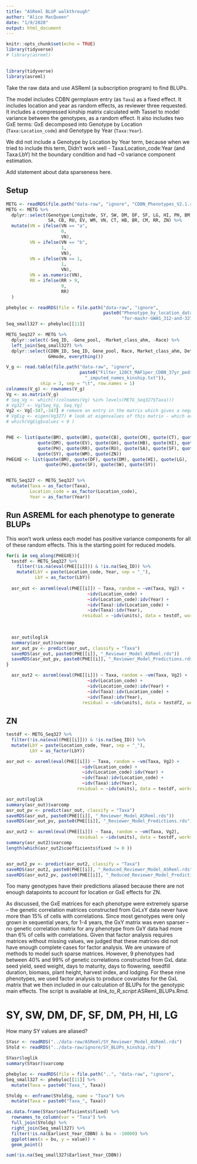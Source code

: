 ```yaml
---
title: "ASReml BLUP walkthrough"
author: "Alice MacQueen"
date: "1/9/2020"
output: html_document
---
```


```r
knitr::opts_chunk$set(echo = TRUE)
library(tidyverse)
# library(asreml)

```

## 

```r
library(tidyverse)
library(asreml)
```


Take the raw data and use ASReml (a subscription program) to find BLUPs.

The model includes CDBN germplasm entry (as `Taxa`) as a fixed effect. It includes location and year as random effects, as reviewer three requested. It includes a compressed kinship matrix calculated with Tassel to model variance between the genotypes, as a random effect. It also includes two GxE terms: GxE decomposed into Genotype by Location (`Taxa:Location_code`) and Genotype by Year (`Taxa:Year`).

We did not include a Genotype by Location by Year term, because when we tried to include this term, Didn't work well - Taxa:Location_code:Year (and Taxa:LbY) hit the boundary condition and had ~0 variance component estimation.

Add statement about data sparseness here.

## Setup

```r

METG <- readRDS(file.path("data-raw", "ignore", "CDBN_Phenotypes_V2.1.rds"))
METG <- METG %>%
  dplyr::select(Genotype:Longitude, SY, SW, DM, DF, SF, LG, HI, PH, BM, GH,
                SA, CB, RU, EV, WM, VN, CT, HB, BR, CM, RR, ZN) %>%
  mutate(VN = ifelse(VN == "a",
                     0,
                     VN),
         VN = ifelse(VN == "b",
                     1,
                     VN),
         VN = ifelse(VN >= 1,
                     1,
                     VN),
         VN = as.numeric(VN),
         RR = ifelse(RR > 9,
                     9,
                     RR)
  )

phebyloc <- readRDS(file = file.path("data-raw", "ignore",
                                     paste0("Phenotype_by_location_dataframes_",
                                            "for-mashr-GWAS_312-and-327.rds")))
Seq_small327 <- phebyloc[[11]]

METG_Seq327 <- METG %>%
  dplyr::select(-Seq_ID, -Gene_pool, -Market_class_ahm, -Race) %>%
  left_join(Seq_small327) %>%
  dplyr::select(CDBN_ID, Seq_ID, Gene_pool, Race, Market_class_ahm, Det_scr,
                GHmode, everything())

V_g <- read.table(file.path("data-raw", "ignore",
                            paste0("Filter_120Ct_MAF1per_CDBN_37yr_pedigree",
                              "_imputed_names_kinship.txt")),
             skip = 3, sep = "\t", row.names = 1)
colnames(V_g) <- rownames(V_g)
Vg <- as.matrix(V_g)
# Seq_Vg <- which(!(colnames(Vg) %in% levels(METG_Seq327$Taxa)))
# Vg327 <- Vg[Seq_Vg, Seq_Vg]
Vg2 <- Vg[-347,-347] # remove an entry in the matrix which gives a negative eigenvalue
# VgEig <- eigen(Vg327) # look at eigenvalues of this matrix - which are negative?
# which(VgEig$values < 0 )


PHE <- list(quote(BM), quote(BR), quote(CB), quote(CM), quote(CT), quote(DF),
            quote(DM), quote(EV), quote(GH), quote(HB), quote(HI), quote(LG),
            quote(PH), quote(RR), quote(RU), quote(SA), quote(SF), quote(SW),
            quote(SY), quote(WM), quote(ZN))
PHEGXE <- list(quote(BM), quote(DF), quote(DM), quote(HI), quote(LG),
               quote(PH),quote(SF), quote(SW), quote(SY))


METG_Seq327 <- METG_Seq327 %>%
  mutate(Taxa = as_factor(Taxa),
         Location_code = as_factor(Location_code),
         Year = as_factor(Year))
```


## Run ASREML for each phenotype to generate BLUPs

This won't work unless each model has positive variance components for all of these random effects. This is the starting point for reduced models. 

```r

for(i in seq_along(PHEGXE)){
  testdf <- METG_Seq327 %>%
    filter(!is.na(eval(PHE[[i]])) & !is.na(Seq_ID)) %>%
    mutate(LbY = paste(Location_code, Year, sep = "_"),
           LbY = as_factor(LbY))
  
  asr_out <- asreml(eval(PHE[[i]]) ~ Taxa, random = ~vm(Taxa, Vg2) +
                               ~idv(Location_code) +
                               ~idv(Location_code):idv(Year) +
                               ~idv(Taxa):idv(Location_code) +
                               ~idv(Taxa):idv(Year),
                             residual = ~idv(units), data = testdf, workspace = "3gb")

 
  
  asr_out$loglik
  summary(asr_out)$varcomp
  asr_out_pv <- predict(asr_out, classify = "Taxa")
  saveRDS(asr_out, paste0(PHE[[i]], "_Reviewer_Model_ASReml.rds"))
  saveRDS(asr_out_pv, paste0(PHE[[i]], "_Reviewer_Model_Predictions.rds"))
}

  asr_out2 <- asreml(eval(PHE[[i]]) ~ Taxa, random = ~vm(Taxa, Vg2) +
                               ~idv(Location_code) +
                               ~idv(Location_code):idv(Year) +
                               ~idv(Taxa):idv(Location_code) +
                               ~idv(Taxa):idv(Year),
                             residual = ~idv(units), data = testdf2, workspace = "3gb") 
```

##  ZN

```r
testdf <- METG_Seq327 %>%
  filter(!is.na(eval(PHE[[i]])) & !is.na(Seq_ID)) %>%
  mutate(LbY = paste(Location_code, Year, sep = "_"),
         LbY = as_factor(LbY))

asr_out <- asreml(eval(PHE[[i]]) ~ Taxa, random = ~vm(Taxa, Vg2) +
                             ~idv(Location_code) +
                             ~idv(Location_code):idv(Year) +
                             ~idv(Taxa):idv(Location_code) +
                             ~idv(Taxa):idv(Year),
                           residual = ~idv(units), data = testdf, workspace = "3gb")

asr_out$loglik
summary(asr_out)$varcomp
asr_out_pv <- predict(asr_out, classify = "Taxa")
saveRDS(asr_out, paste0(PHE[[i]], "_Reviewer_Model_ASReml.rds"))
saveRDS(asr_out_pv, paste0(PHE[[i]], "_Reviewer_Model_Predictions.rds"))

asr_out2 <- asreml(eval(PHE[[i]]) ~ Taxa, random = ~vm(Taxa, Vg2),
                           residual = ~idv(units), data = testdf, workspace = "3gb")  
summary(asr_out2)$varcomp
length(which(asr_out2$coefficients$fixed != 0 ))


asr_out2_pv <- predict(asr_out2, classify = "Taxa")
saveRDS(asr_out2, paste0(PHE[[i]], "_Reduced_Reviewer_Model_ASReml.rds"))
saveRDS(asr_out2_pv, paste0(PHE[[i]], "_Reduced_Reviewer_Model_Predictions.rds")) 

```

Too many genotypes have their predictions aliased because there are not enough datapoints to account for location or GxE effects for ZN.

As discussed, the GxE matrices for each phenotype were extremely sparse – the genetic correlation matrices constructed from GxLxY data never have more than 15% of cells with correlations. Since most genotypes were only grown in sequential years, for 1-4 years, the GxY matrix was even sparser – no genetic correlation matrix for any phenotype from GxY data had more than 6% of cells with correlations. Given that factor analysis requires matrices without missing values, we judged that these matrices did not have enough complete cases for factor analysis. We are unaware of methods to model such sparse matrices. However, 9 phenotypes had between 40% and 99% of genetic correlations constructed from GxL data: seed yield, seed weight, days to maturity, days to flowering, seedfill duration, biomass, plant height, harvest index, and lodging. For these nine phenotypes, we used factor analysis to produce covariates for the GxL matrix that we then included in our calculation of BLUPs for the genotypic main effects. The script is available at _link_to_R_script_:ASReml_BLUPs.Rmd.

# SY, SW, DM, DF, SF, DM, PH, HI, LG

How many SY values are aliased?

```r
SYasr <- readRDS("../data-raw/ASReml/SY_Reviewer_Model_ASReml.rds")
SYold <- readRDS("../data-raw/ignore/SY_BLUPs_kinship.rds")
```

```r
SYasr$loglik
summary(SYasr)$varcomp

phebyloc <- readRDS(file = file.path("..", "data-raw", "ignore",                                     paste0("Phenotype_by_location_dataframes_",                                            "for-mashr-GWAS_312-and-327.rds")))
Seq_small327 <- phebyloc[[11]] %>%
  mutate(Taxa = paste0("Taxa_", Taxa))

SYoldg <- enframe(SYold$g, name = "Taxa") %>%
  mutate(Taxa = paste0("Taxa_", Taxa))

as.data.frame(SYasr$coefficients$fixed) %>%
  rownames_to_column(var = "Taxa") %>%
  full_join(SYoldg) %>%
  right_join(Seq_small327) %>%
  filter(!is.na(Earliest_Year_CDBN) & bu > -10000) %>%
  ggplot(aes(x = bu, y = value)) +
  geom_point()

sum(!is.na(Seq_small327$Earliest_Year_CDBN))
```

